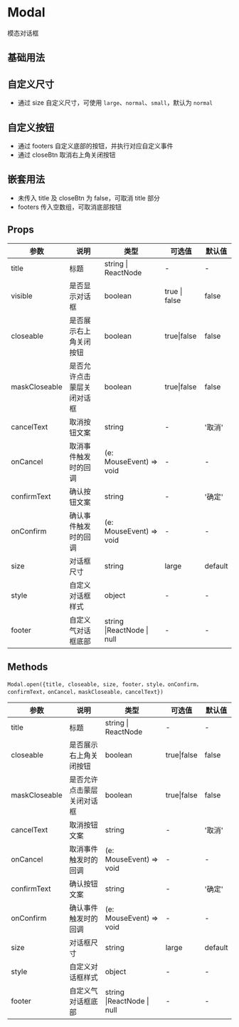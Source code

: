 # Modal

模态对话框

## 基础用法


<DemoBase />

## 自定义尺寸

- 通过 size 自定义尺寸，可使用 `large`、`normal`、`small`，默认为 `normal`


<DemoSize />

## 自定义按钮

- 通过 footers 自定义底部的按钮，并执行对应自定义事件
- 通过 closeBtn 取消右上角关闭按钮


<DemoBtn />

## 嵌套用法

- 未传入 title 及 closeBtn 为 false，可取消 title 部分
- footers 传入空数组，可取消底部按钮


<DemoNest />

## Props

| 参数          | 说明                       | 类型                       | 可选值        | 默认值  |
| ------------- | -------------------------- | -------------------------- | ------------- | ------- |
| title         | 标题                       | string \| ReactNode        | -             | -       |
| visible       | 是否显示对话框             | boolean                    | true \| false | false   |
| closeable     | 是否展示右上角关闭按钮     | boolean                    | true\|false   | false   |
| maskCloseable | 是否允许点击蒙层关闭对话框 | boolean                    | true\|false   | false   |
| cancelText    | 取消按钮文案               | string                     | -             | '取消'  |
| onCancel      | 取消事件触发时的回调       | (e: MouseEvent) => void    | -             | -       |
| confirmText   | 确认按钮文案               | string                     | -             | '确定'  |
| onConfirm     | 确认事件触发时的回调       | (e: MouseEvent) => void    | -             | -       |
| size          | 对话框尺寸                 | string                     | large         | default |
| style         | 自定义对话框样式           | object                     | -             | -       |
| footer        | 自定义气对话框底部         | string \|ReactNode \| null | -             | -       |

## Methods

`Modal.open({title, closeable, size, footer，style，onConfirm，confirmText，onCancel，maskCloseable，cancelText})`

| 参数          | 说明                       | 类型                       | 可选值      | 默认值  |
| ------------- | -------------------------- | -------------------------- | ----------- | ------- |
| title         | 标题                       | string \| ReactNode        | -           | -       |
| closeable     | 是否展示右上角关闭按钮     | boolean                    | true\|false | false   |
| maskCloseable | 是否允许点击蒙层关闭对话框 | boolean                    | true\|false | false   |
| cancelText    | 取消按钮文案               | string                     | -           | '取消'  |
| onCancel      | 取消事件触发时的回调       | (e: MouseEvent) => void    | -           | -       |
| confirmText   | 确认按钮文案               | string                     | -           | '确定'  |
| onConfirm     | 确认事件触发时的回调       | (e: MouseEvent) => void    | -           | -       |
| size          | 对话框尺寸                 | string                     | large       | default |
| style         | 自定义对话框样式           | object                     | -           | -       |
| footer        | 自定义气对话框底部         | string \|ReactNode \| null | -           | -       |
